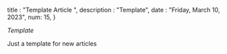 
title : "Template Article ",
description : "Template",
date : "Friday, March 10, 2023",
num: 15,
}

_Template_

Just a template for new articles
